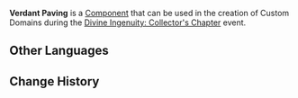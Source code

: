{{Component Infobox
|id          = 4010
|image       = Item Verdant Paving.png
|load        = 3
|event       = Divine Ingenuity: Collector's Chapter
|description = An artificed object. Cannot be climbed.<br>This surface will periodically release bursts of Dendro Element, applying Dendro to characters within its range.
|placement   = Free
|category    = Traps
|size        = 5 × 5 × 5
}}
'''Verdant Paving''' is a [[Component]] that can be used in the creation of Custom Domains during the [[Divine Ingenuity/2023-06-08|Divine Ingenuity: Collector's Chapter]] event.

==Other Languages==
{{Other Languages|default_hidden=1
|en      = Verdant Paving
|zhs     = 蔓草地面
|zhs_rm  = Màncǎo Dìmiàn
|zht     = 蔓草地面
|zht_rm  = Màncǎo Dìmiàn
|ja      = 蔓草ブロック
|ja_rm   = Mansou Burokku{{Assumed}}
|ko      = 풀 지면
|es      = Superficie herbácea
|fr      = Pavage de verdure
|ru      = Растительное покрытие
|th      = บล็อกเถาวัลย์
|th_rm   = 
|vi      = Mặt Đất Cỏ Lan
|de      = Quader des wuchernden Grases
|id      = Platform Bertanaman
|pt      = Pavimentação Verdejante
|tr      = Yeşil Döşeme
|it      = Pavimentazione verdeggiante
}}

==Change History==
{{Change History|3.7}}